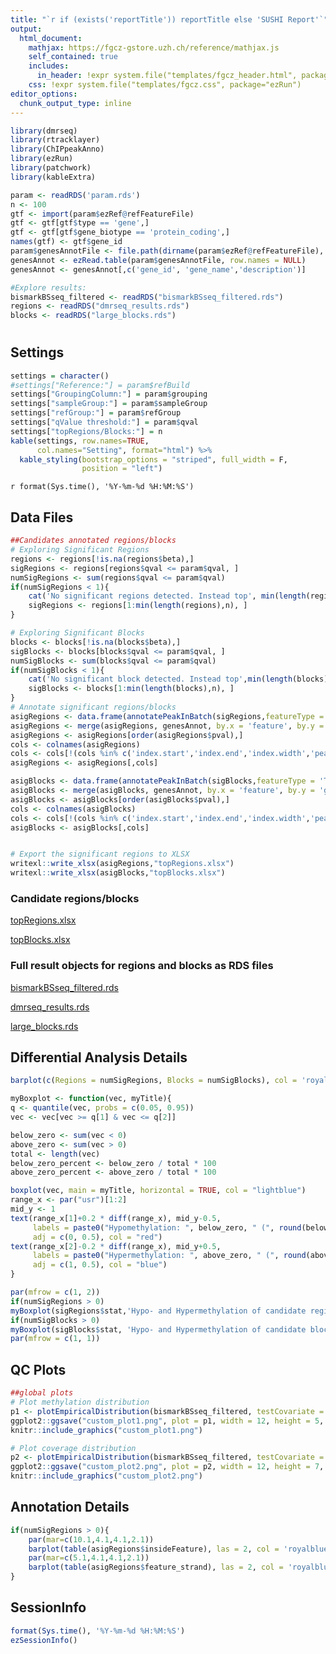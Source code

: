 ```yaml
---
title: "`r if (exists('reportTitle')) reportTitle else 'SUSHI Report'`"
output: 
  html_document:
    mathjax: https://fgcz-gstore.uzh.ch/reference/mathjax.js
    self_contained: true
    includes:
      in_header: !expr system.file("templates/fgcz_header.html", package="ezRun")
    css: !expr system.file("templates/fgcz.css", package="ezRun")
editor_options: 
  chunk_output_type: inline
---
```


```r
library(dmrseq)
library(rtracklayer)
library(ChIPpeakAnno)
library(ezRun)
library(patchwork)
library(kableExtra)
```

```r
param <- readRDS('param.rds')
n <- 100
gtf <- import(param$ezRef@refFeatureFile)
gtf <- gtf[gtf$type == 'gene',]
gtf <- gtf[gtf$gene_biotype == 'protein_coding',]
names(gtf) <- gtf$gene_id
param$genesAnnotFile <- file.path(dirname(param$ezRef@refFeatureFile),'genes_annotation_byGene.txt')
genesAnnot <- ezRead.table(param$genesAnnotFile, row.names = NULL)
genesAnnot <- genesAnnot[,c('gene_id', 'gene_name','description')]

#Explore results:
bismarkBSseq_filtered <- readRDS("bismarkBSseq_filtered.rds")
regions <- readRDS("dmrseq_results.rds")
blocks <- readRDS("large_blocks.rds")
```

# {.tabset}

## Settings
```r
settings = character()
#settings["Reference:"] = param$refBuild
settings["GroupingColumn:"] = param$grouping
settings["sampleGroup:"] = param$sampleGroup
settings["refGroup:"] = param$refGroup
settings["qValue threshold:"] = param$qval
settings["topRegions/Blocks:"] = n
kable(settings, row.names=TRUE, 
      col.names="Setting", format="html") %>%
  kable_styling(bootstrap_options = "striped", full_width = F,
                position = "left")
```

`r format(Sys.time(), '%Y-%m-%d %H:%M:%S')`


## Data Files

```r
##Candidates annotated regions/blocks
# Exploring Significant Regions
regions <- regions[!is.na(regions$beta),]
sigRegions <- regions[regions$qval <= param$qval, ]
numSigRegions <- sum(regions$qval <= param$qval)
if(numSigRegions < 1){
    cat('No significant regions detected. Instead top', min(length(regions),n),' regions reported \n')
    sigRegions <- regions[1:min(length(regions),n), ]
}

# Exploring Significant Blocks
blocks <- blocks[!is.na(blocks$beta),]
sigBlocks <- blocks[blocks$qval <= param$qval, ]
numSigBlocks <- sum(blocks$qval <= param$qval)
if(numSigBlocks < 1){
    cat('No significant block detected. Instead top',min(length(blocks),n), 'blocks reported \n')
    sigBlocks <- blocks[1:min(length(blocks),n), ]
}
# Annotate significant regions/blocks
asigRegions <- data.frame(annotatePeakInBatch(sigRegions,featureType = 'TSS', AnnotationData = gtf))
asigRegions <- merge(asigRegions, genesAnnot, by.x = 'feature', by.y = 'gene_id', all.x = TRUE)
asigRegions <- asigRegions[order(asigRegions$pval),]
cols <- colnames(asigRegions)
cols <- cols[!(cols %in% c('index.start','index.end','index.width','peak'))]
asigRegions <- asigRegions[,cols]

asigBlocks <- data.frame(annotatePeakInBatch(sigBlocks,featureType = 'TSS', AnnotationData = gtf))
asigBlocks <- merge(asigBlocks, genesAnnot, by.x = 'feature', by.y = 'gene_id', all.x = TRUE)
asigBlocks <- asigBlocks[order(asigBlocks$pval),]
cols <- colnames(asigBlocks)
cols <- cols[!(cols %in% c('index.start','index.end','index.width','peak'))]
asigBlocks <- asigBlocks[,cols]


# Export the significant regions to XLSX
writexl::write_xlsx(asigRegions,"topRegions.xlsx")
writexl::write_xlsx(asigBlocks,"topBlocks.xlsx")
```
### Candidate regions/blocks

[topRegions.xlsx](topRegions.xlsx)

[topBlocks.xlsx](topBlocks.xlsx)

### Full result objects for regions and blocks as RDS files

[bismarkBSseq_filtered.rds](bismarkBSseq_filtered.rds)

[dmrseq_results.rds](dmrseq_results.rds)

[large_blocks.rds](large_blocks.rds)


## Differential Analysis Details
```r
barplot(c(Regions = numSigRegions, Blocks = numSigBlocks), col = 'royalblue', las = 2, main = 'Detected Candidates')
```

```r
myBoxplot <- function(vec, myTitle){
q <- quantile(vec, probs = c(0.05, 0.95))
vec <- vec[vec >= q[1] & vec <= q[2]]

below_zero <- sum(vec < 0)
above_zero <- sum(vec > 0)
total <- length(vec)
below_zero_percent <- below_zero / total * 100
above_zero_percent <- above_zero / total * 100

boxplot(vec, main = myTitle, horizontal = TRUE, col = "lightblue")
range_x <- par("usr")[1:2]
mid_y <- 1
text(range_x[1]+0.2 * diff(range_x), mid_y-0.5, 
     labels = paste0("Hypomethylation: ", below_zero, " (", round(below_zero_percent, 1), "%)"), 
     adj = c(0, 0.5), col = "red")
text(range_x[2]-0.2 * diff(range_x), mid_y+0.5, 
     labels = paste0("Hypermethylation: ", above_zero, " (", round(above_zero_percent, 1), "%)"), 
     adj = c(1, 0.5), col = "blue")
}

par(mfrow = c(1, 2))
if(numSigRegions > 0)
myBoxplot(sigRegions$stat,'Hypo- and Hypermethylation of candidate regions')
if(numSigBlocks > 0)
myBoxplot(sigBlocks$stat, 'Hypo- and Hypermethylation of candidate blocks')
par(mfrow = c(1, 1))
```

## QC Plots
```r
##global plots
# Plot methylation distribution
p1 <- plotEmpiricalDistribution(bismarkBSseq_filtered, testCovariate = "Condition")
ggplot2::ggsave("custom_plot1.png", plot = p1, width = 12, height = 5, units = "in")
knitr::include_graphics("custom_plot1.png")
```

```r
# Plot coverage distribution
p2 <- plotEmpiricalDistribution(bismarkBSseq_filtered, testCovariate = "Condition", type = "Cov", bySample = TRUE)
ggplot2::ggsave("custom_plot2.png", plot = p2, width = 12, height = 7, units = "in")
knitr::include_graphics("custom_plot2.png")
```

## Annotation Details
```r
if(numSigRegions > 0){
    par(mar=c(10.1,4.1,4.1,2.1))
    barplot(table(asigRegions$insideFeature), las = 2, col = 'royalblue', main = 'RegionAnnotation')
    par(mar=c(5.1,4.1,4.1,2.1))
    barplot(table(asigRegions$feature_strand), las = 2, col = 'royalblue', main = 'Strand')
}
```

## SessionInfo
```r
format(Sys.time(), '%Y-%m-%d %H:%M:%S')
ezSessionInfo()
```